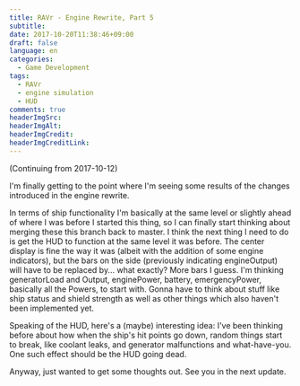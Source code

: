 ```yaml
---
title: RAVr - Engine Rewrite, Part 5
subtitle:
date: 2017-10-20T11:38:46+09:00
draft: false
language: en
categories:
  - Game Development
tags:
  - RAVr
  - engine simulation
  - HUD
comments: true
headerImgSrc:
headerImgAlt:
headerImgCredit:
headerImgCreditLink:
---
```


(Continuing from 2017-10-12)

I'm finally getting to the point where I'm seeing some results of the changes introduced in the engine rewrite.

In terms of ship functionality I'm basically at the same level or slightly ahead of where I was before I started this thing, so I can finally start thinking about merging these this branch back to master. I think the next thing I need to do is get the HUD to function at the same level it was before. The center display is fine the way it was (albeit with the addition of some engine indicators), but the bars on the side (previously indicating engineOutput) will have to be replaced by... what exactly? More bars I guess. I'm thinking generatorLoad and Output, enginePower, battery, emergencyPower, basically all the Powers, to start with. Gonna have to think about stuff like ship status and shield strength as well as other things which also haven't been implemented yet.

Speaking of the HUD, here's a (maybe) interesting idea: I've been thinking before about how when the ship's hit points go down, random things start to break, like coolant leaks, and generator malfunctions and what-have-you. One such effect should be the HUD going dead.

Anyway, just wanted to get some thoughts out. See you in the next update.

